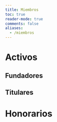 ```yaml
---
title: Miembros
toc: true
reader-mode: true
comments: false
aliases:
  - /miembros
---
```


# Activos
## Fundadores
## Titulares
# Honorarios
